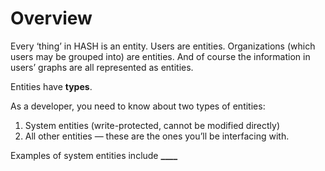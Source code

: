 # Overview

Every ‘thing’ in HASH is an entity. Users are entities. Organizations (which users may be grouped into) are entities. And of course the information in users’ graphs are all represented as entities.

Entities have **types**.

As a developer, you need to know about two types of entities:

1. System entities (write-protected, cannot be modified directly)
2. All other entities — these are the ones you’ll be interfacing with.

Examples of system entities include ****\_\_\_\_****
